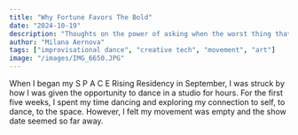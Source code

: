 ```yaml
---
title: "Why Fortune Favors The Bold"
date: "2024-10-19"
description: "Thoughts on the power of asking when the worst thing that could happen is 'no'"
author: "Milana Aernova"
tags: ["improvisational dance", "creative tech", "movement", "art"]
image: "/images/IMG_6650.JPG"
---
```


When I began my S P A C E Rising Residency in September, I was struck by how I was given the opportunity to dance in a studio for hours. For the first five weeks, I spent my time dancing and exploring my connection to self, to dance, to the space. However, I felt my movement was empty and the show date seemed so far away.